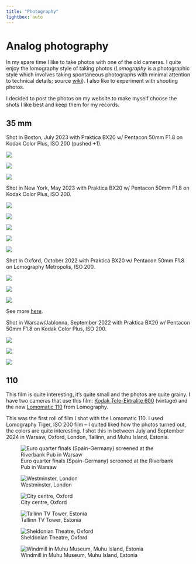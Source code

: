 ```yaml
---
title: "Photography"
lightbox: auto
---
```


# Analog photography

In my spare time I like to take photos with one of the old cameras. I quite enjoy the lomography style of taking photos (*Lomography* is a photographic style which involves taking spontaneous photographs with minimal attention to technical details; source [wiki](https://en.wikipedia.org/wiki/Toy_camera#Lomography)). I also like to experiment with shooting photos. 

I decided to post the photos on my website to make myself choose the shots I like best and keep them for my records. 

## 35 mm 
Shot in Boston, July 2023 with Praktica BX20 w/ Pentacon 50mm F1.8 on Kodak Color Plus, ISO 200 (pushed +1). 

::: {layout="[[1, 1, 1]]"}

![](./assets/photography/35/praktica_bx20/23.07__boston_goose__color_plus.jpg){group="boston"}


![](./assets/photography/35/praktica_bx20/23.07__boston_man_on_the_horse__color_plus.jpg){group="boston"}


![](./assets/photography/35/praktica_bx20/23.07__boston_snowflake__color_plus.jpg){group="boston"}
:::

Shot in New York, May 2023 with Praktica BX20 w/ Pentacon 50mm F1.8 on Kodak Color Plus, ISO 200.

::: {layout="[[1, 1, 1], [1, 1, 1]]"}
![](./assets/photography/35/praktica_bx20/23.05__new_york_manhattan_skyline__color_plus.jpg){group="nyc"}

![](./assets/photography/35/praktica_bx20/23.05__new_york_statue_of_liberty__color_plus.jpg){group="nyc"}

![](./assets/photography/35/praktica_bx20/23.05__cold_spring_harbor_laboratory__color_plus.jpg){group="nyc"}

![](./assets/photography/35/praktica_bx20/23.05__new_york_highline__color_plus.jpg){group="nyc"}

![](./assets/photography/35/praktica_bx20/23.05__cshl_banbury__color_plus.jpg){group="nyc"}
:::


Shot in Oxford, October 2022 with Praktica BX20 w/ Pentacon 50mm F1.8 on Lomography Metropolis, ISO 200.

::: {layout="[[1, 1, 1]]"}
![](./assets/photography/35/praktica_bx20/22.10__oxford_radcliffe_camera__metropolis.jpg){group="oxford"}

![](./assets/photography/35/praktica_bx20/22.10__oxford_canal__metropolis.jpg){group="oxford"}

![](./assets/photography/35/praktica_bx20/22.10__oxford_magdalen_college__metropolis.jpg){group="oxford"}

:::

See more [here](https://photos.app.goo.gl/sxb5TzGRRFBVuE2s9).

Shot in Warsaw/Jablonna, September 2022 with Praktica BX20 w/ Pentacon 50mm F1.8 on Kodak Color Plus, ISO 200. 

::: {layout="[[1, 1, 1]]"}

![](./assets/photography/35/praktica_bx20/22.09__warsaw_park_skaryszewski__color_plus.JPG){group="jablonna"}


![](./assets/photography/35/praktica_bx20/22.09__jablonna_palac__color_plus.JPG){group="jablonna"}


![](./assets/photography/35/praktica_bx20/22.09__jablonna_palac_exterior__color_plus.JPG){group="jablonna"}
:::

## 110 

This film is quite interesting, it's quite small and the photos are quite grainy. I have two cameras that use this film: [Kodak Tele-Ektralite 600](http://camera-wiki.org/wiki/Kodak_Tele-Ektralite_600) (vintage) and the new [Lomomatic 110](https://shop.lomography.com/eu/cameras/lomomatic-110-glass-lens-camera) from Lomography.

This was the first roll of film I shot with the Lomomatic 110. I used Lomography Tiger, ISO 200 film -- I quited liked how the photos turned out, the colors are quite interesting. I shot this in between July and September 2024 in Warsaw, Oxford, London, Tallinn, and Muhu Island, Estonia. 

::: {layout="[[1, 1, 1], [1, 1, 1]]"}

![Euro quarter finals (Spain-Germany) screened at the Riverbank Pub in Warsaw](./assets/photography/110/lomomatic/24.07__warsaw_riverbank__tiger.jpg){group="first_roll"}

![Westminster, London](./assets/photography/110/lomomatic/24.07__london_westminster__tiger.jpg){group="first_roll"}

![City centre, Oxford](./assets/photography/110/lomomatic/24.07__oxford__tiger.jpg){group="first_roll"}

![Tallinn TV Tower, Estonia](./assets/photography/110/lomomatic/24.09__tallinn_teletorn__tiger.jpg){group="first_roll"}

![Sheldonian Theatre, Oxford](./assets/photography/110/lomomatic/24.07__oxford_sheldonian__tiger.jpg){group="first_roll"}

![Windmill in Muhu Museum, Muhu Island, Estonia](./assets/photography/110/lomomatic/24.09__muhu_museum__tiger.jpg){group="first_roll"}

:::